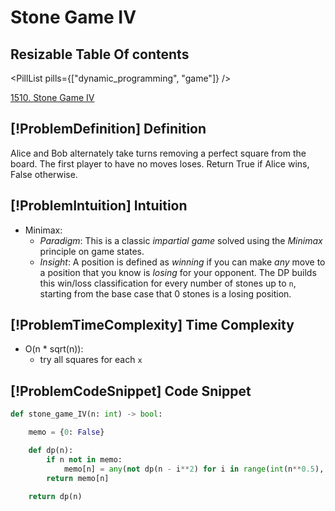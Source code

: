 # Stone Game IV

## Resizable Table Of contents

<DifficultyBadge difficulty="hard" />

<PillList pills={["dynamic_programming", "game"]} />

[1510. Stone Game IV](https://leetcode.com/problems/stone-game-iv)

## [!ProblemDefinition] Definition

Alice and Bob alternately take turns removing a perfect square from the board. The first player to have no moves loses. Return True if Alice wins, False otherwise.

## [!ProblemIntuition] Intuition

- Minimax:
    - *Paradigm*: This is a classic *impartial game* solved using the *Minimax* principle on game states.
    - *Insight*: A position is defined as *winning* if you can make *any* move to a position that you know is *losing* for your opponent. The DP builds this win/loss classification for every number of stones up to `n`, starting from the base case that 0 stones is a losing position.

## [!ProblemTimeComplexity] Time Complexity

- O(n * sqrt(n)):
    - try all squares for each `x`

## [!ProblemCodeSnippet] Code Snippet

```python meta="source=problems/1510-stone-game-iv/solution.py"
def stone_game_IV(n: int) -> bool:

    memo = {0: False}

    def dp(n):
        if n not in memo:
            memo[n] = any(not dp(n - i**2) for i in range(int(n**0.5), 0, -1))
        return memo[n]

    return dp(n)
```

